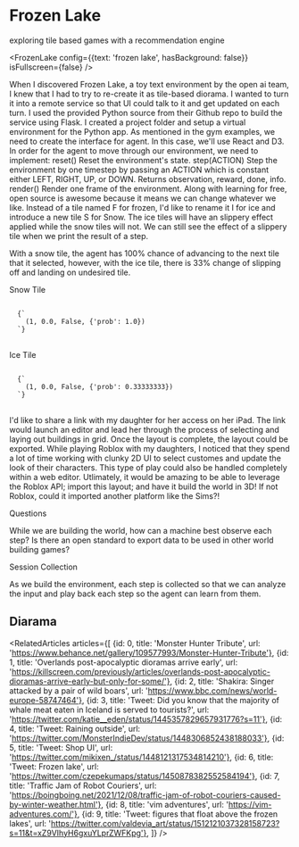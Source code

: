 

<Meta title='menu/organisms/frozen lake' />

# Frozen Lake

<Subtitle>exploring tile based games with a recommendation engine</Subtitle>

<FrozenLake config={{text: 'frozen lake', hasBackground: false}} isFullscreen={false} />

<Paragraph>
When I discovered <Link url='https://gym.openai.com/envs/FrozenLake-v0/'>Frozen Lake</Link>, a <Link url='https://gym.openai.com/envs/#toy_text'>toy text environment</Link> by the open ai team, I knew that I had to try to re-create it as tile-based <Link url='https://twitter.com/LootBndt/status/1406551232861413376'>diorama.</Link> I wanted to turn it into a remote service so that UI could talk to it and get updated on each turn.  
</Paragraph>
<Paragraph>
I used the provided Python source from their Github repo to build the service using Flask. I created a project folder and setup a virtual environment for the Python app.
</Paragraph>
<Paragraph>
As mentioned in the <Link url='https://github.com/openai/gym#examples'>gym examples</Link>, we need to create the interface for agent. In this case, we'll use React and D3.
</Paragraph>
<Paragraph>
In order for the agent to move through our environment, we need to implement:
</Paragraph>
<List>
  <ListItem>
    <Paragraph><Bold>reset()</Bold> Reset the environment's state.</Paragraph>
  </ListItem>
  <ListItem>
    <Paragraph><Bold>step(ACTION)</Bold> Step the environment by one timestep by passing an ACTION which is constant either LEFT, RIGHT, UP, or DOWN. Returns observation, reward, done, info. 
    </Paragraph>
  </ListItem>
  <ListItem>
    <Paragraph>
    <Bold>render()</Bold> Render one frame of the environment.
    </Paragraph>
  </ListItem>
</List>
<Paragraph>
  Along with learning for free, open source is awesome because it means we can change whatever we like. Instead of a tile named F for frozen, I'd like to rename it I for ice and introduce a new tile S for Snow. The ice tiles will have an slippery effect applied while the snow tiles will not. 
</Paragraph>
<Paragraph>We can still see the effect of a slippery tile when we print the result of a step.
</Paragraph>

<Paragraph>With a snow tile, the agent has 100% chance of advancing to the next tile that it selected, however, with the ice tile, there is 33% change of slipping off and landing on undesired tile. 
</Paragraph>

<div>
  Snow Tile
<pre>
<code className='language-javascript'>
  {`
    (1, 0.0, False, {'prob': 1.0})
  `}
</code>
</pre>
Ice Tile
<pre>
<code className='language-javascript'>
  {`
    (1, 0.0, False, {'prob': 0.33333333})
  `}
</code>
</pre>
  </div>

<Paragraph>
I'd like to share a link with my daughter for her access on her iPad. The link would launch an editor and lead her through the process of selecting and laying out buildings in grid. Once the layout is complete, the layout could be exported.  
</Paragraph>

<Paragraph>
While playing Roblox with my daughters, I noticed that they spend a lot of time working with clunky 2D UI to select customes and update the look of their characters. This type of play could also be handled completely within a web editor.
</Paragraph>

<Paragraph>
Utlimately, it would be amazing to be able to leverage the Roblox API; import this layout; and have it build the world in 3D!
If not Roblox, could it imported another platform like the Sims?! 
</Paragraph>

<SubHeadline>Questions</SubHeadline>

<Paragraph>
While we are building the world, how can a machine best observe each step?  
</Paragraph>

<Paragraph>
Is there an open standard to export data to be used in other world building games? 
</Paragraph>

<SubHeadline>Session Collection</SubHeadline>

<Paragraph>
As we build the environment, each step is collected so that we can analyze the input and play back each step so the agent can learn from them.
</Paragraph>


<h2>Diarama</h2>

<RelatedArticles articles={[
    {id: 0, title: 'Monster Hunter Tribute', url: 'https://www.behance.net/gallery/109577993/Monster-Hunter-Tribute'},
    {id: 1, title: 'Overlands post-apocalyptic dioramas arrive early', url: 'https://killscreen.com/previously/articles/overlands-post-apocalyptic-dioramas-arrive-early-but-only-for-some/'},
    {id: 2, title: 'Shakira: Singer attacked by a pair of wild boars', url: 'https://www.bbc.com/news/world-europe-58747464'},
    {id: 3, title: 'Tweet: Did you know that the majority of whale meat eaten in Iceland is served to tourists?', url: 'https://twitter.com/katie__eden/status/1445357829657931776?s=11'},
    {id: 4, title: 'Tweet: Raining outside', url: 'https://twitter.com/MonsterIndieDev/status/1448306852438188033'},
    {id: 5, title: 'Tweet: Shop UI', url: 'https://twitter.com/mikixen_/status/1448121317534814210'},
    {id: 6, title: 'Tweet: Frozen lake', url: 'https://twitter.com/czepekumaps/status/1450878382552584194'},
    {id: 7, title: 'Traffic Jam of Robot Couriers', url: 'https://boingboing.net/2021/12/08/traffic-jam-of-robot-couriers-caused-by-winter-weather.html'},
    {id: 8, title: 'vim adventures', url: 'https://vim-adventures.com/'},
    {id: 9, title: 'Tweet: figures that float above the frozen lakes', url: 'https://twitter.com/valdevia_art/status/1512121037328158723?s=11&t=xZ9VIhyH6gxuYLprZWFKpg'},
]} />

